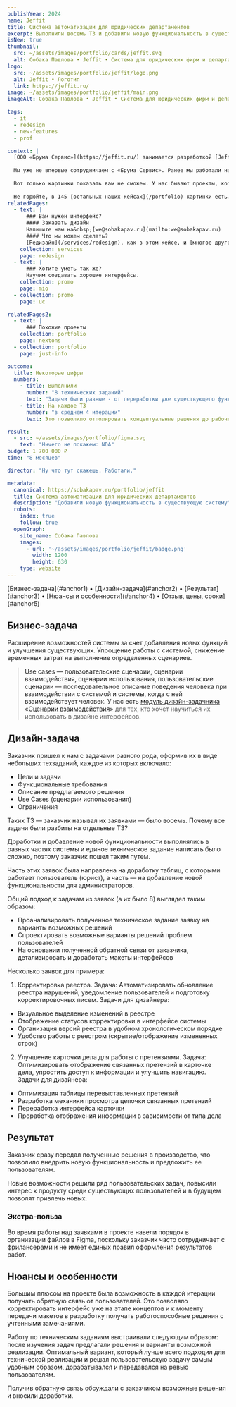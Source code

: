 ```yaml
---
publishYear: 2024
name: Jeffit
title: Система автоматизации для юридических департаментов
excerpt: Выполнили восемь ТЗ и добавили новую функциональность в существующую систему.
isNew: true
thumbnail:
  src: ~/assets/images/portfolio/cards/jeffit.svg
  alt: Собака Павлова • Jeffit • Система для юридических фирм и департаментов
logo:
  src: ~/assets/images/portfolio/jeffit/logo.png
  alt: Jeffit • Логотип
  link: https://jeffit.ru/
image: ~/assets/images/portfolio/jeffit/main.png
imageAlt: Собака Павлова • Jeffit • Система для юридических фирм и департаментов

tags:
  - it
  - redesign
  - new-features
  - prof

context: |
  [ООО «Брума Сервис»](https://jeffit.ru/) занимается разработкой [Jeffit](https://jeffit.ru/), системы для организации работы юридических департаментов в компаниях. При помощи этой системы пользователь (в частности, юрист) автоматизирует и упрощает процесс ведения дел, документов и других сопутствующих задач.
  
  Мы уже не впервые сотрудничаем с «Брума Сервис». Ранее мы работали над переносом их интерфейсов на дизайн-систему Ant, что позволило унифицировать внешний вид и повысить удобство работы с системой. В рамках того проекта мы переработали основные пользовательские сценарии, оптимизировали навигацию и адаптировали интерфейс к современным требованиям.
  
  Вот только картинки показать вам не сможем. У нас бывают проекты, которые мы ведем в Figma заказчика, под жестким NDA и в связке в командой разработки (эта услуга называется «[усиление команды разработки](/services/dev-team)». Это частая история, но по понятным причинам мы редко рассказываем о ней. Такие проекты сложно описывать, но мы попробуем.
  
  Не горюйте, в 145 [остальных наших кейсах](/portfolio) картинки есть.
relatedPages:
  - text: |
      ### Вам нужен интерфейс?
      #### Заказать дизайн
      Напишите нам на&nbsp;[we@sobakapav.ru](mailto:we@sobakapav.ru) 
      #### Что мы можем сделать?
      [Редизайн](/services/redesign), как в этом кейсе, и [многое другое](/services). 
    collection: services
    page: redesign
  - text: |
      ### Хотите уметь так же?
      Научим создавать хорошие интерфейсы.
    collection: promo
    page: mio
  - collection: promo
    page: uc

relatedPages2:
  - text: |
      ### Похожие проекты
    collection: portfolio
    page: nextons
  - collection: portfolio
    page: just-info

outcome:
  title: Некоторые цифры
  numbers: 
    - title: Выполнили
      number: "8 технических заданий"
      text: "Задачи были разные - от переработки уже существующего функционала, до добавления абсолютно нового"
    - title: На каждое ТЗ
      number: "в среднем 4 итерации"
      text: Это позволило отполировать концептуальные решения до рабочего состояния и передать в разработку.

result:
  - src: ~/assets/images/portfolio/figma.svg
    text: "Ничего не покажем: NDA"
budget: 1 700 000 ₽
time: "8 месяцев"

director: "Ну что тут скажешь. Работали."

metadata:
  canonical: https://sobakapav.ru/portfolio/jeffit
  title: Система автоматизации для юридических департаментов
  description: "Добавили новую функциональность в существующую систему"
  robots:
    index: true
    follow: true
  openGraph:
    site_name: Собака Павлова
    images:
      - url: '~/assets/images/portfolio/jeffit/badge.png'
        width: 1200
        height: 630
    type: website
---
```


<TOC>
[Бизнес-задача](#anchor1) • [Дизайн-задача](#anchor2) • [Результат](#anchor3) • [Нюансы и особенности](#anchor4) • [Отзыв, цены, сроки](#anchor5)
</TOC> 

## <a name="anchor1" />Бизнес-задача

Расширение возможностей системы за счет добавления новых функций и улучшения существующих. Упрощение работы с системой, снижение временных затрат на выполнение определенных сценариев.

>Use cases — пользовательские сценарии, сценарии взаимодействия, сценарии использования, пользовательские сценарии — последовательное описание поведения человека при взаимодействии с системой и системы, когда с ней взаимодействует человек. У нас есть [модуль дизайн-задачника «Сценарии взаимодействия»](https://www.eduhund.ru/program/usecases/?utm_source=sobakapav&utm_medium=site&utm_campaign=page) для тех, кто хочет научиться их использовать в дизайне интерфейсов.

## <a name="anchor2" />Дизайн-задача

Заказчик пришел к нам с задачами разного рода, оформив их в виде небольших техзаданий, каждое из которых включало:
- Цели и задачи
- Функциональные требования
- Описание предлагаемого решения
- Use Cases (сценарии использования)
- Ограничения

Таких ТЗ — заказчик называл их заявками — было восемь. Почему все задачи были разбиты на отдельные ТЗ? 

Доработки и добавление новой функциональности выполнялись в разных частях системы и единое техническое задание написать было сложно, поэтому заказчик пошел таким путем. 

Часть этих заявок была направлена на доработку таблиц, с которыми работает пользователь (юрист), а часть — на добавление новой функциональности для администраторов.

Общий подход к задачам из заявок (а их было 8) выглядел таким образом:
- Проанализировать полученное техническое задание заявку на варианты возможных решений
- Спроектировать возможные варианты решений проблем пользователей
- На основании полученной обратной связи от заказчика, детализировать и доработать макеты интерфейсов 

Несколько заявок для примера:

1. Корректировка реестра.
Задача: Автоматизировать обновление реестра нарушений, уведомление пользователей и подготовку корректировочных писем.
Задачи для дизайнера: 
- Визуальное выделение изменений в реестре
- Отображение статусов корректировки в интерфейсе системы 
- Организация версий реестра в удобном хронологическом порядке
- Удобство работы с реестром (скрытие/отображение измененных строк)

2. Улучшение карточки дела для работы с претензиями.
Задача: Оптимизировать отображение связанных претензий в карточке дела, упростить доступ к информации и улучшить навигацию.
Задачи для дизайнера: 
- Оптимизация таблицы перевыставленных претензий
- Разработка механики просмотра цепочки связанных претензий
- Переработка интерфейса карточки
- Проработка отображения информации в зависимости от типа дела

## <a name="anchor3" />Результат

Заказчик сразу передал полученные решения в производство, что позволило внедрить новую функциональность и предложить ее пользователям.

Новые возможности решили ряд пользовательских задач, повысили интерес к продукту среди существующих пользователей и в будущем позволят привлечь новых.

### Экстра-польза

Во время работы над заявками в проекте навели порядок в организации файлов в Figma, поскольку заказчик часто сотрудничает с фрилансерами и не имеет единых правил оформления результатов работ.

## <a name="anchor4" /> Нюансы и особенности

Большим плюсом на проекте была возможность в каждой итерации получать обратную связь от пользователей. Это позволяло корректировать интерфейс уже на этапе концептов и к моменту передачи макетов в разработку получать работоспособные решения с учтенными замечаниями. 

Работу по техническим заданиям выстраивали следующим образом: после изучения задач предлагали решения и варианты возможной реализации. Оптимальный вариант, который лучше всего подходил для технической реализации и решал пользовательскую задачу самым удобным образом, дорабатывался и передавался на ревью пользователям. 

Получив обратную связь обсуждали с заказчиком возможные решения и вносили доработки.

## <a name="anchor5" />

